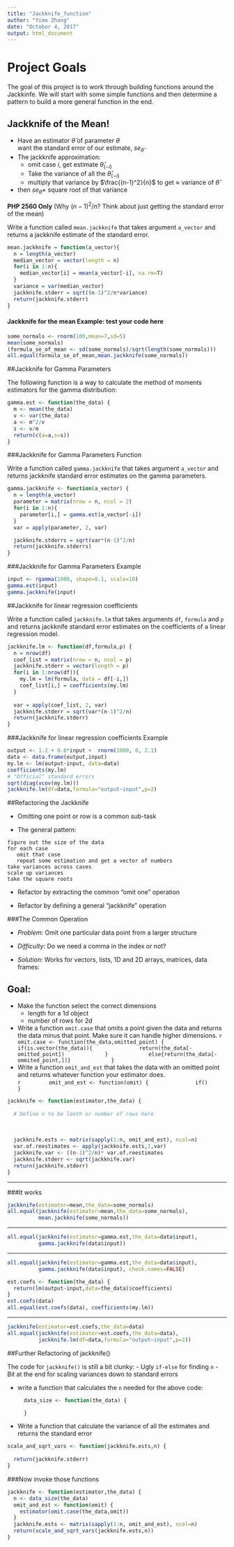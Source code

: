 ```yaml
---
title: "Jackknife_function"
author: "Yimo Zhang"
date: "Octobor 4, 2017"
output: html_document
---
```





# Project Goals

The goal of this project is to work through building functions around the Jackkinfe. We will start with some simple functions and then determine a pattern to build a more general function in the end. 


## Jackknife of the Mean!

- Have an estimator $\hat{\theta}$ of parameter $\theta$  
  want the standard error of our estimate, $se_{\hat{\theta}}$
- The jackknife approximation:
    + omit case $i$, get estimate $\hat{\theta}_{(-i)}$
    + Take the variance of all the $\hat{\theta}_{(-i)}$
    + multiply that variance by $\frac{(n-1)^2}{n}$ to get $\approx$ variance of $\hat{\theta}$
- then $se_{\hat{\theta}}=$ square root of that variance

**PHP 2560 Only** (Why $(n-1)^2 / n$?  Think about just getting the standard
    error of the mean)



Write a function called `mean.jackknife` that takes argument `a_vector` and returns a jackknife estimate of the standard error.
```r
mean.jackknife = function(a_vector){
  n = length(a_vector)
  median_vector = vector(length = n)
  for(i in 1:n){
    median_vector[i] = mean(a_vector[-i], na.rm=T)
  }
  variance = var(median_vector)
  jackknife.stderr = sqrt((n-1)^2/n*variance)
  return(jackknife.stderr)
}
```






#### Jackknife for the mean Example: test your code here


```r
some_normals <- rnorm(100,mean=7,sd=5)
mean(some_normals)
(formula_se_of_mean <- sd(some_normals)/sqrt(length(some_normals)))
all.equal(formula_se_of_mean,mean.jackknife(some_normals))
```



##Jackknife for Gamma Parameters


The following function is a way to calculate the method of moments estimators for the gamma distribution:

```r
gamma.est <- function(the_data) {
  m <- mean(the_data)
  v <- var(the_data)
  a <- m^2/v
  s <- v/m
  return(c(a=a,s=s))
}
```


###Jackknife for Gamma Parameters Function

Write a function called `gamma.jackknife` that takes argument `a_vector` and returns jackknife standard error estimates on the gamma parameters. 

```r
gamma.jackknife <- function(a_vector) {
  n = length(a_vector)
  parameter = matrix(nrow = n, ncol = 2)
  for(i in 1:n){
    parameter[i,] = gamma.est(a_vector[-i])
  }
  var = apply(parameter, 2, var)

  jackknife.stderrs = sqrt(var*(n-1)^2/n)
  return(jackknife.stderrs)
}
```



###Jackknife for Gamma Parameters Example


```r
input <- rgamma(1000, shape=0.1, scale=10)
gamma.est(input)
gamma.jackknife(input)
```



##Jackknife for linear regression coefficients

Write a function called `jackknife.lm` that takes arguments `df`, `formula` and `p` and returns jackknife standard error estimates on the coefficients of a linear regression model. 

```r
jackknife.lm <- function(df,formula,p) {
  n = nrow(df)
  coef_list = matrix(nrow = n, ncol = p)
  jackknife.stderr = vector(length = p)
  for(i in 1:nrow(df)){
    my.lm = lm(formula, data = df[-i,])
    coef_list[i,] = coefficients(my.lm)
  }
  
  var = apply(coef_list, 2, var)
  jackknife.stderr = sqrt(var*(n-1)^2/n)
  return(jackknife.stderr)
}
```



###Jackknife for linear regression coefficients Example


```r
output <- 1.2 + 0.6*input +  rnorm(1000, 0, 2.1)
data <- data.frame(output,input)
my.lm <- lm(output~input, data=data)
coefficients(my.lm)
# "Official" standard errors
sqrt(diag(vcov(my.lm)))
jackknife.lm(df=data,formula="output~input",p=2)
```




##Refactoring the Jackknife


- Omitting one point or row is a common sub-task

- The general pattern:

```
figure out the size of the data
for each case
   omit that case
   repeat some estimation and get a vector of numbers
take variances across cases
scale up variances
take the square roots
```

- Refactor by extracting the common "omit one" operation

- Refactor by defining a general "jackknife" operation




###The Common Operation


- _Problem_: Omit one particular data point from a larger structure

- _Difficulty_: Do we need a comma in the index or not?

- _Solution_: Works for vectors, lists, 1D and 2D arrays, matrices, data frames:



## Goal: 


- Make the function select the correct dimensions
    - length for a 1d object
    - number of rows for 2d
- Write a function `omit.case` that omits a point given the data and returns the data minus that point. Make sure it can handle higher dimensions. 
    ```r
          omit.case <- function(the_data,omitted_point) {
            if(is.vector(the_data)){
              return(the_data[-omitted_point])
            }
            else{return(the_data[-ommited_point,])}
            }
    ```
- Write a function `omit_and_est` that takes the data with an omitted point and returns whatever function your estimator does.  
    ```r
    
        omit_and_est <- function(omit) {
              if()
        }
```


```r
jackknife <- function(estimator,the_data) {
  
  # Define n to be lenth or number of rows here
  
  
  
  jackknife.ests <- matrix(sapply(1:n, omit_and_est), ncol=n)
  var.of.reestimates <- apply(jackknife.ests,1,var)
  jackknife.var <- ((n-1)^2/n)* var.of.reestimates
  jackknife.stderr <- sqrt(jackknife.var)
  return(jackknife.stderr)
}
```



---

###It works


```r
jackknife(estimator=mean,the_data=some_normals)
all.equal(jackknife(estimator=mean,the_data=some_normals),
          mean.jackknife(some_normals))
```

---



```r
all.equal(jackknife(estimator=gamma.est,the_data=data$input),
          gamma.jackknife(data$input))
```

---


```r
all.equal(jackknife(estimator=gamma.est,the_data=data$input),
          gamma.jackknife(data$input), check.names=FALSE)
```


```r
est.coefs <- function(the_data) {
  return(lm(output~input,data=the_data)$coefficients)
}
est.coefs(data)
all.equal(est.coefs(data), coefficients(my.lm))
```

---


```r
jackknife(estimator=est.coefs,the_data=data)
all.equal(jackknife(estimator=est.coefs,the_data=data),
          jackknife.lm(df=data,formula="output~input",p=2))
```


##Further Refactoring of jackknife()


The code for `jackknife()` is still a bit clunky:
- Ugly `if-else` for finding `n`
- Bit at the end for scaling variances down to standard errors

- write a function that calculates the `n` needed for the above code:

    ```r
      data_size <- function(the_data) {
  
      }
    ```
- Write a function that calculate the variance of all the estimates and returns the standard error
```r
scale_and_sqrt_vars <- function(jackknife.ests,n) {
  
  return(jackknife.stderr)
}
```



###Now invoke those functions

```r
jackknife <- function(estimator,the_data) {
  n <- data_size(the_data)
  omit_and_est <- function(omit) {
    estimator(omit.case(the_data,omit))
  }
  jackknife.ests <- matrix(sapply(1:n, omit_and_est), ncol=n)
  return(scale_and_sqrt_vars(jackknife.ests,n))
}
```

